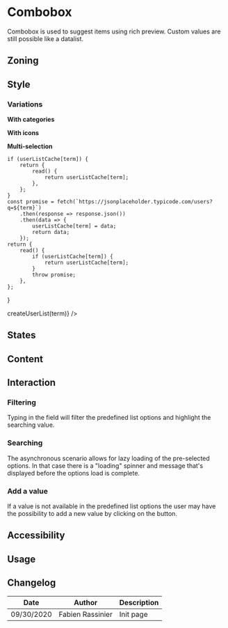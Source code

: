 
<Meta title="Components/Combobox" component={Combobox} />

# Combobox

Combobox is used to suggest items using rich preview.
Custom values are still possible like a datalist.

## Zoning

<FigmaImage src="https://www.figma.com/file/qc8oUSyVJM67gSsbTShftt/%F0%9F%93%90-Zoning?node-id=64%3A0" alt="zoning for combobox" />

## Style

### Variations

**With categories**

<FigmaImage src="https://www.figma.com/file/XLAg5NdlNDKGVp6IgqDzGC/Combo-box?node-id=33%3A422" alt="combobox with categories" />


**With icons**

<FigmaImage src="https://www.figma.com/file/XLAg5NdlNDKGVp6IgqDzGC/Combo-box?node-id=33%3A468" alt="combobox with icons" />


**Multi-selection**

<FigmaImage src="https://www.figma.com/file/XLAg5NdlNDKGVp6IgqDzGC/Combo-box?node-id=33%3A547" alt="combobox for multiselection" />



	if (userListCache[term]) {
		return {
			read() {
				return userListCache[term];
			},
		};
	}
	const promise = fetch(`https://jsonplaceholder.typicode.com/users?q=${term}`)
		.then(response => response.json())
		.then(data => {
			userListCache[term] = data;
			return data;
		});
	return {
		read() {
			if (userListCache[term]) {
				return userListCache[term];
			}
			throw promise;
		},
	};
}

<Preview>
	<Story name="usage">
		<Combobox initialValue="" getList={term => createUserList(term)} />
	</Story>
</Preview>

## States

<FigmaImage src="https://www.figma.com/file/XLAg5NdlNDKGVp6IgqDzGC/Combo-box?node-id=33%3A202" alt="combobox behaviors" />


## Content

## Interaction

### Filtering 

Typing in the field will filter the predefined list options and highlight the searching value.

<FigmaImage src="https://www.figma.com/file/XLAg5NdlNDKGVp6IgqDzGC/Combo-box?node-id=33%3A846" alt="combobox filtering values" />


### Searching 

The asynchronous scenario allows for lazy loading of the pre-selected options. In that case there is a "loading" spinner and message that's displayed before the options load is complete.

<FigmaImage src="https://www.figma.com/file/XLAg5NdlNDKGVp6IgqDzGC/Combo-box?node-id=33%3A287" alt="combobox searching for a value" />

### Add a  value

If a value is not available in the predefined list options the user may have the possibility to add a new value by clicking on the button. 

<FigmaImage src="https://www.figma.com/file/XLAg5NdlNDKGVp6IgqDzGC/Combo-box?node-id=33%3A207" alt="combobox add a new value" />


## Accessibility

## Usage

## Changelog

| Date       | Author           | Description |
| ---------- | ---------------- | ----------- |
| 09/30/2020 | Fabien Rassinier | Init page   |

